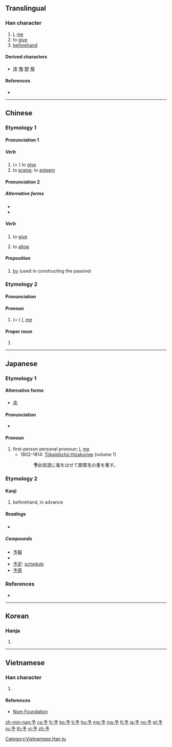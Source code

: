 {{also|豫|矛}}
==Translingual==

===Han character===
{{Han char|rn=6|rad=亅|as=03|sn=4|four=17202|canj=NINN|ids=⿱龴𠄐}}

# [[I]], [[me]]
# to [[give]]
# [[beforehand]]

====Derived characters====
* [[序]] [[豫]] [[野]] [[預]]

====References====
* {{Han ref|kx=0085.160|dkj=00231|dj=0174.060|hdz=10052.020|uh=4E88|ud=20104|bh=A4A9|bd=42153}}

----

==Chinese==
{{zh-forms}}

===Etymology 1===

====Pronunciation 1====
{{zh-pron
|m=yǔ
|c=jyu5
|mn=ú/í
|mn_note=literary reading
|mc=2
|oc=2,2
|ma=
|cat=v,m:prep
}}

=====Verb=====
{{zh-verb}}

# (= {{zh-l|與}}) to [[give]]
# to [[praise]]; to [[esteem]]

====Pronunciation 2====
{{zh-pron
|mn=hō͘
|mn_note=vernacular reading
|ma=
|cat=v,m:prep
}}

=====Alternative forms=====
* {{zh-l|互}}
* {{zh-l|乎}}

=====Verb=====
{{zh-verb}}

# {{lb|zh|Min Nan}} to [[give]]
# {{lb|zh|Min Nan}} to [[allow]]
#: {{zhex|予 伊 去！|Let it go!|MN}}

=====Preposition=====
{{zh-prep}}

# {{lb|zh|Min Nan}} [[by]] (used in constructing the passive)
#: {{zhex|伊 予 人 拍。|He was beat up ('''by''' someone).|MN}}

===Etymology 2===

====Pronunciation====
{{zh-pron
|m=yú
|c=jyu4
|mn=û/î
|mc=1
|oc=1,1
|ma=
|cat=pron,propn
}}

====Pronoun====
{{zh-pronoun}}

# {{zh-obsolete}} (= {{zh-l|余}}) [[I]], [[me]]

====Proper noun====
{{zh-proper noun}}

# {{surname|lang=zh}}

----

==Japanese==

===Etymology 1===

====Alternative forms====
* [[余]]

====Pronunciation====
* {{IPA|[jo]|lang=ja}}

====Pronoun====
{{ja-pos|pronoun|よ|kyu=豫}}

# first-person personal pronoun; [[I]], [[me]]
#* 1802-1814: [[w:Tōkaidōchū Hizakurige|Tōkaidōchū Hizakurige]] (volume 1)
#*: '''予'''此街道に毫をはせて膝栗毛の書を著す。

===Etymology 2===

====Kanji====
{{ja-kanji|grade=3|rs=亅03|style=s|kyu=豫}}

# beforehand, in advance

=====Readings=====
* {{ja-readings|on=[[よ]] (yo), [[しゃ]] (sha)|kun=[[あたえる]] (ataeru), [[あらかじめ]] (arakajime)}}

=====Compounds=====
* [[予報]]
* {{m|ja|予約||reservation, appointment|tr=よやく, yoyaku|sc=Jpan}}
* [[予定]]: [[schedule]]
* [[予感]]

===References===
* {{reference-book
|last=Asō
|first=Isoji
|title=Nihon Koten Bungaku Taikei 62: [[w:Tōkaidōchū Hizakurige|Tōkaidōchū Hizakurige]]
|publisher=[[w:Iwanami Shoten Publishing|Iwanami Shoten]]
|date=1958
|location=[[w:Tōkyō|Tōkyō]]
|language=Japanese
|id=ISBN 4-0006-0062-1
}}

----

==Korean==

===Hanja===
{{ko-hanja|hangeul=여|rv=yeo|mr=yŏ}}

# {{defn|lang=ko|sort=亅03}}

----

==Vietnamese==

===Han character===
{{vi-hantu|[[nhừ]], [[dư]]|rs=亅03}}

# {{defn|lang=vi|sort=亅03}}

====References====
* [http://nomfoundation.org/common/nom_details.php?codepoint=4e88 Nom Foundation]

[[Category:Vietnamese Han tu]]

[[zh-min-nan:予]]
[[cs:予]]
[[fr:予]]
[[ko:予]]
[[li:予]]
[[hu:予]]
[[mg:予]]
[[ms:予]]
[[fj:予]]
[[ja:予]]
[[no:予]]
[[pl:予]]
[[ru:予]]
[[th:予]]
[[vi:予]]
[[zh:予]]